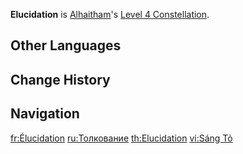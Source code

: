 {{Constellation Infobox
|image         = Constellation Elucidation.png
|character     = Alhaitham
|level         = 4
|description   = When [[Particular Field: Fetters of Phenomena]] is unleashed, the following effects will become active based on the number of Chisel-Light Mirrors consumed and created this time around:<ul><li>Each Mirror consumed will increase the [[Elemental Mastery]] of all other nearby party members by 30 for 15s.</li><li>Each Mirror generated will grant Alhaitham a 10% {{Color|[[Dendro DMG Bonus]]}} for 15s.</li></ul><br />The pre-existing duration of the aforementioned effects will be cleared if you use Particular Field: Fetters of Phenomena again while they are in effect.
|utility1      = Elemental Mastery
|utility2      = Dendro DMG Bonus
}}
'''Elucidation''' is [[Alhaitham]]'s [[Level 4 Constellation]].

==Other Languages==
{{Other Languages
|en      = Elucidation
|zhs     = 义贯
|zhs_rm  = Yìguàn
|zht     = 義貫
|zht_rm  = Yìguàn
|zh_tl   =
|ja      = エルシデイション
|ja_rm   = Erushideishon
|ja_tl   = Elucidation
|ko      = 해명
|ko_tl   = Elucidation
|es      = Elucidación
|es_tl   = Elucidation
|fr      = Élucidation
|fr_tl   = Elucidation
|ru      = Толкование
|ru_tl   = Interpretation
|th      = Elucidation
|vi      = Sáng Tỏ
|vi_tl   = 
|de      = Erläuterung
|de_tl   = Exposition
|id      = Elucidation
|pt      = Aplicação da Justiça
|pt_tl   = 
|tr      = İzah
|tr_tl   = 
|it      = Delucidazione
|it_tl   = Elucidation
}}

==Change History==
{{Change History|3.4}}

==Navigation==
{{Talent Navbox|Alhaitham}}

[[fr:Élucidation]]
[[ru:Толкование]]
[[th:Elucidation]]
[[vi:Sáng Tỏ]]